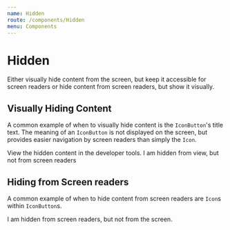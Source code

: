 ```yaml
---
name: Hidden
route: /components/Hidden
menu: Components
---
```



# Hidden

Either visually hide content from the screen, but keep it accessible for screen readers or hide content from screen readers, but show it visually.

## Visually Hiding Content

A common example of when to visually hide content is the `IconButton`'s title text. The meaning of an `IconButton` is not displayed on the screen, but provides easier navigation by screen readers than simply the `Icon`.

<Playground>
  View the hidden content in the developer tools.
  <VisuallyHidden>
    I am hidden from view, but not from screen readers
  </VisuallyHidden>
</Playground>

## Hiding from Screen readers

A common example of when to hide content from screen readers are `Icon`s within `IconButton`s.

<Playground>
  <HiddenFromScreenReaders>
    I am hidden from screen readers, but not from the screen.
  </HiddenFromScreenReaders>
</Playground>
